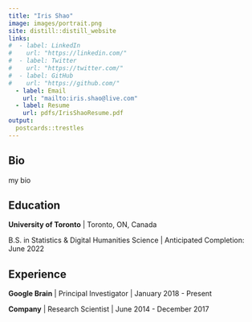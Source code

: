 ```yaml
---
title: "Iris Shao"
image: images/portrait.png
site: distill::distill_website
links:
#  - label: LinkedIn
#    url: "https://linkedin.com/"
#  - label: Twitter
#    url: "https://twitter.com/"
#  - label: GitHub
#    url: "https://github.com/"
  - label: Email
    url: "mailto:iris.shao@live.com"
  - label: Resume
    url: pdfs/IrisShaoResume.pdf
output:
  postcards::trestles
---
```

 
## Bio

my bio

## Education

**University of Toronto** | Toronto, ON, Canada

B.S. in Statistics & Digital Humanities Science | Anticipated Completion: June 2022

## Experience

**Google Brain** | Principal Investigator | January 2018 - Present

**Company** | Research Scientist | June 2014 - December 2017
